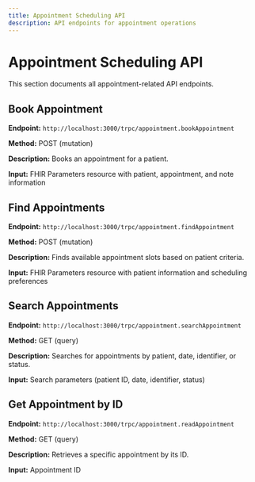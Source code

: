 ```yaml
---
title: Appointment Scheduling API
description: API endpoints for appointment operations
---
```


# Appointment Scheduling API

This section documents all appointment-related API endpoints.

## Book Appointment

**Endpoint:** `http://localhost:3000/trpc/appointment.bookAppointment`

**Method:** POST (mutation)

**Description:** Books an appointment for a patient.

**Input:** FHIR Parameters resource with patient, appointment, and note information

## Find Appointments

**Endpoint:** `http://localhost:3000/trpc/appointment.findAppointment`

**Method:** POST (mutation)

**Description:** Finds available appointment slots based on patient criteria.

**Input:** FHIR Parameters resource with patient information and scheduling preferences

## Search Appointments

**Endpoint:** `http://localhost:3000/trpc/appointment.searchAppointment`

**Method:** GET (query)

**Description:** Searches for appointments by patient, date, identifier, or status.

**Input:** Search parameters (patient ID, date, identifier, status)

## Get Appointment by ID

**Endpoint:** `http://localhost:3000/trpc/appointment.readAppointment`

**Method:** GET (query)

**Description:** Retrieves a specific appointment by its ID.

**Input:** Appointment ID